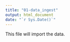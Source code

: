 ```yaml
---
title: "01-data_ingest"
output: html_document
date: "`r Sys.Date()`"
---
```


This file will import the data. 


